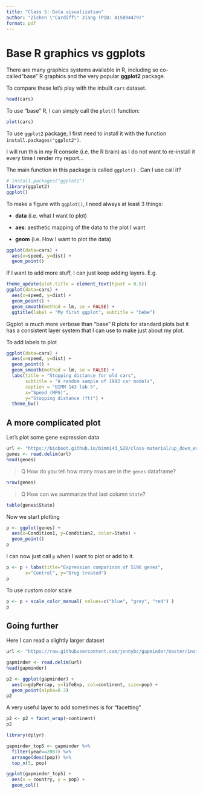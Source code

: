 ```yaml
---
title: "Class 5: Data visualization"
author: "Zichen \"Cardiff\" Jiang (PID: A15894479)"
format: pdf
---
```


# Base R graphics vs ggplots

There are many graphics systems available in R, including so co-called"base" R graphics and the very popular **ggplot2** package.

To compare these let's play with the inbuilt `cars` dataset.

```r
head(cars)
```

To use "base" R, I can simply call the `plot()` function:

```r
plot(cars)
```

To use `ggplot2` package, I first need to install it with the function `install.packages("ggplot2")`.

I will run this in my R console (i.e. the R brain) as I do not want to re-install it every time I render my report...

The main function in this package is called `ggplot()` . Can I use call it?

```r
# install.packages("ggplot2")
library(ggplot2)
ggplot()
```

To make a figure with `ggplot()`, I need always at least 3 things:

-   **data** (i.e. what I want to plot)

-   **aes**: aesthetic mapping of the data to the plot I want

-   **geom** (i.e. How I want to plot the data)

```r
ggplot(data=cars) + 
  aes(x=speed, y=dist) + 
  geom_point()
```

If I want to add more stuff, I can just keep adding layers. E.g.

```r
theme_update(plot.title = element_text(hjust = 0.5))
ggplot(data=cars) + 
  aes(x=speed, y=dist) + 
  geom_point() + 
  geom_smooth(method = lm, se = FALSE) + 
  ggtitle(label = "My first ggplot", subtitle = "bebe")
```

Ggplot is much more verbose than "base" R plots for standard plots but it has a consistent layer system that I can use to make just about my plot.

To add labels to plot

```r
ggplot(data=cars) + 
  aes(x=speed, y=dist) + 
  geom_point() + 
  geom_smooth(method = lm, se = FALSE) + 
  labs(title = "Stopping distance for old cars",
       subtitle = "A random sample of 1993 car models",
       caption = "BIMM 143 lab 5",
       x="Speed (MPG)",
       y="Stopping distance (ft)") + 
  theme_bw()
```

## A more complicated plot

Let's plot some gene expression data

```r
url <- "https://bioboot.github.io/bimm143_S20/class-material/up_down_expression.txt"
genes <- read.delim(url)
head(genes)
```

> Q How do you tell how many rows are in the `genes` dataframe?

```r
nrow(genes)
```

> Q How can we summarize that last column `State`?

```r
table(genes$State)
```

Now we start plotting

```r
p <- ggplot(genes) + 
  aes(x=Condition1, y=Condition2, color=State) + 
  geom_point()
p
```

I can now just call `p` when I want to plot or add to it.

```r
p <- p + labs(title="Expression comparison of 5196 genes",
       x="Control", y="Drug treated")
p
```

To use custom color scale

```r
p <- p + scale_color_manual( values=c("blue", "grey", "red") )
p
```

## Going further

Here I can read a slightly larger dataset

```r
url <- "https://raw.githubusercontent.com/jennybc/gapminder/master/inst/extdata/gapminder.tsv"

gapminder <- read.delim(url)
head(gapminder)
```

```r
p2 <- ggplot(gapminder) + 
  aes(x=gdpPercap, y=lifeExp, col=continent, size=pop) + 
  geom_point(alpha=0.3)
p2
```

A very useful layer to add sometimes is for "facetting"

```r
p2 <- p2 + facet_wrap(~continent)
p2
```

```r
library(dplyr)

gapminder_top5 <- gapminder %>% 
  filter(year==2007) %>% 
  arrange(desc(pop)) %>% 
  top_n(5, pop)

ggplot(gapminder_top5) + 
  aes(x = country, y = pop) + 
  geom_col()
  
```
